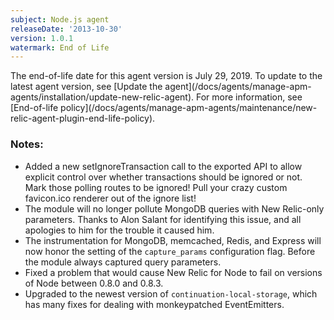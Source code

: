 ```yaml
---
subject: Node.js agent
releaseDate: '2013-10-30'
version: 1.0.1
watermark: End of Life
---
```


<Callout variant="important">
  The end-of-life date for this agent version is July 29, 2019. To update to the latest agent version, see [Update the agent](/docs/agents/manage-apm-agents/installation/update-new-relic-agent). For more information, see [End-of-life policy](/docs/agents/manage-apm-agents/maintenance/new-relic-agent-plugin-end-life-policy).
</Callout>

### Notes:

* Added a new setIgnoreTransaction call to the exported API to allow explicit control over whether transactions should be ignored or not. Mark those polling routes to be ignored! Pull your crazy custom favicon.ico renderer out of the ignore list!
* The module will no longer pollute MongoDB queries with New Relic-only parameters. Thanks to Alon Salant for identifying this issue, and all apologies to him for the trouble it caused him.
* The instrumentation for MongoDB, memcached, Redis, and Express will now honor the setting of the `capture_params` configuration flag. Before the module always captured query parameters.
* Fixed a problem that would cause New Relic for Node to fail on versions of Node between 0.8.0 and 0.8.3.
* Upgraded to the newest version of `continuation-local-storage`, which has many fixes for dealing with monkeypatched EventEmitters.
